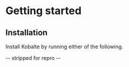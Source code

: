 # Getting started

## Installation

Install Kobalte by running either of the following.

-- stripped for repro --